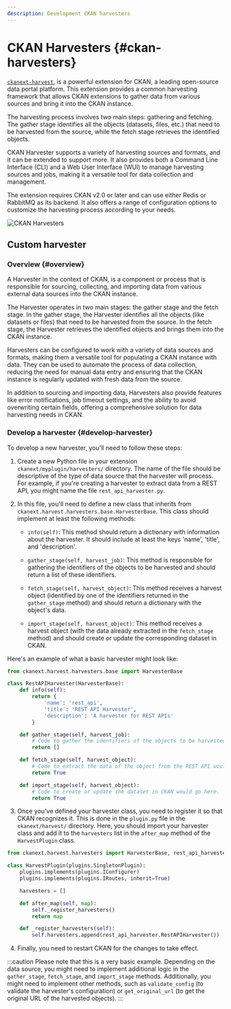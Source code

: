 ```yaml
---
description: Development CKAN harvesters
---
```


# CKAN Harvesters {#ckan-harvesters}
[`ckanext-harvest`](https://github.com/ckan/ckanext-harvest), is a powerful extension for CKAN, a leading open-source data portal platform. This extension provides a common harvesting framework that allows CKAN extensions to gather data from various sources and bring it into the CKAN instance.

The harvesting process involves two main steps: gathering and fetching. The gather stage identifies all the objects (datasets, files, etc.) that need to be harvested from the source, while the fetch stage retrieves the identified objects.

CKAN Harvester supports a variety of harvesting sources and formats, and it can be extended to support more. It also provides both a Command Line Interface (CLI) and a Web User Interface (WUI) to manage harvesting sources and jobs, making it a versatile tool for data collection and management.

The extension requires CKAN v2.0 or later and can use either Redis or RabbitMQ as its backend. It also offers a range of configuration options to customize the harvesting process according to your needs.

![CKAN Harvesters](/img/ckan-docker/ckan-harvesters.png)

## Custom harvester
### Overview {#overview}
A Harvester in the context of CKAN, is a component or process that is responsible for sourcing, collecting, and importing data from various external data sources into the CKAN instance.

The Harvester operates in two main stages: the gather stage and the fetch stage. In the gather stage, the Harvester identifies all the objects (like datasets or files) that need to be harvested from the source. In the fetch stage, the Harvester retrieves the identified objects and brings them into the CKAN instance.

Harvesters can be configured to work with a variety of data sources and formats, making them a versatile tool for populating a CKAN instance with data. They can be used to automate the process of data collection, reducing the need for manual data entry and ensuring that the CKAN instance is regularly updated with fresh data from the source.

In addition to sourcing and importing data, Harvesters also provide features like error notifications, job timeout settings, and the ability to avoid overwriting certain fields, offering a comprehensive solution for data harvesting needs in CKAN.

### Develop a harvester {#develop-harvester}
To develop a new harvester, you'll need to follow these steps:

1. Create a new Python file in your extension `ckanext/myplugin/harvesters/` directory. The name of the file should be descriptive of the type of data source that the harvester will process. For example, if you're creating a harvester to extract data from a REST API, you might name the file `rest_api_harvester.py`.

2. In this file, you'll need to define a new class that inherits from `ckanext.harvest.harvesters.base.HarvesterBase`. This class should implement at least the following methods:

   - `info(self)`: This method should return a dictionary with information about the harvester. It should include at least the keys 'name', 'title', and 'description'.

   - `gather_stage(self, harvest_job)`: This method is responsible for gathering the identifiers of the objects to be harvested and should return a list of these identifiers.

   - `fetch_stage(self, harvest_object)`: This method receives a harvest object (identified by one of the identifiers returned in the `gather_stage` method) and should return a dictionary with the object's data.

   - `import_stage(self, harvest_object)`: This method receives a harvest object (with the data already extracted in the `fetch_stage` method) and should create or update the corresponding dataset in CKAN.

Here's an example of what a basic harvester might look like:

```python
from ckanext.harvest.harvesters.base import HarvesterBase

class RestAPIHarvester(HarvesterBase):
    def info(self):
        return {
            'name': 'rest_api',
            'title': 'REST API Harvester',
            'description': 'A harvester for REST APIs'
        }

    def gather_stage(self, harvest_job):
        # Code to gather the identifiers of the objects to be harvested from the REST API would go here.
        return []

    def fetch_stage(self, harvest_object):
        # Code to extract the data of the object from the REST API would go here.
        return True

    def import_stage(self, harvest_object):
        # Code to create or update the dataset in CKAN would go here.
        return True
```

3. Once you've defined your harvester class, you need to register it so that CKAN recognizes it. This is done in the `plugin.py` file in the` ckanext/harvest/` directory. Here, you should import your harvester class and add it to the `harvesters` list in the `after_map` method of the `HarvestPlugin` class.

```python
from ckanext.harvest.harvesters import HarvesterBase, rest_api_harvester

class HarvestPlugin(plugins.SingletonPlugin):
    plugins.implements(plugins.IConfigurer)
    plugins.implements(plugins.IRoutes, inherit=True)

    harvesters = []

    def after_map(self, map):
        self._register_harvesters()
        return map

    def _register_harvesters(self):
        self.harvesters.append(rest_api_harvester.RestAPIHarvester())
```

4. Finally, you need to restart CKAN for the changes to take effect.

:::caution
Please note that this is a very basic example. Depending on the data source, you might need to implement additional logic in the `gather_stage`, `fetch_stage`, and `import_stage` methods. Additionally, you might need to implement other methods, such as `validate_config` (to validate the harvester's configuration) or `get_original_url` (to get the original URL of the harvested objects).
:::
